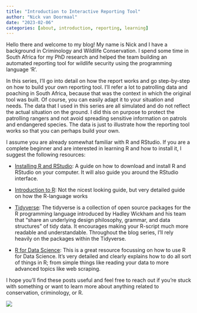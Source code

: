 ```yaml
---
title: "Introduction to Interactive Reporting Tool"
author: "Nick van Doormaal"
date: "2023-02-06"
categories: [about, introduction, reporting, learning]
---
```


Hello there and welcome to my blog! My name is Nick and I have a background in Criminology and Wildlife Conservation. I spend some time in South Africa for my PhD research and helped the team building an automated reporting tool for wildlife security using the programming language 'R'.

In this series, I'll go into detail on how the report works and go step-by-step on how to build your own reporting tool. I'll refer a lot to patrolling data and poaching in South Africa, because that was the context in which the original tool was built. Of course, you can easily adapt it to your situation and needs. The data that I used in this series are all simulated and do not reflect the actual situation on the ground. I did this on purpose to protect the patrolling rangers and not avoid spreading sensitive information on patrols and endangered species. The data is just to illustrate how the reporting tool works so that you can perhaps build your own.

I assume you are already somewhat familiar with R and RStudio. If you are a complete beginner and are interested in learning R and how to install it, I suggest the following resources:

-   [Installing R and RStudio](https://www.geeksforgeeks.org/introduction-to-r-studio/): A guide on how to download and install R and RStudio on your computer. It will also guide you around the RStudio interface.

-   [Introduction to R](https://cran.r-project.org/doc/manuals/r-release/R-intro.pdf): Not the nicest looking guide, but very detailed guide on how the R-language works

-   [Tidyverse](https://tidyverse.tidyverse.org/): The tidyverse is a collection of open source packages for the R programming language introduced by Hadley Wickham and his team that "share an underlying design philosophy, grammar, and data structures" of tidy data. It encourages making your R-script much more readable and understandable. Throughout the blog series, I'll rely heavily on the packages within the Tidyverse.

-   [R for Data Science](https://r4ds.hadley.nz/): This is a great resource focussing on how to use R for Data Science. It's very detailed and clearly explains how to do all sort of things in R; from simple things like reading your data to more advanced topics like web scraping.

I hope you'll find these posts useful and feel free to reach out if you're stuck with something or want to learn more about anything related to conservation, criminology, or R.

![](230206_giraffe.jpg)
